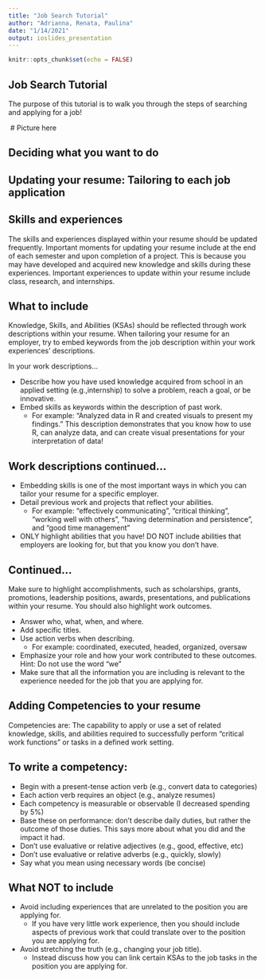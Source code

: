 ---
title: "Job Search Tutorial"
author: "Adrianna, Renata, Paulina"
date: "1/14/2021"
output: ioslides_presentation
---

```{r setup, include=FALSE}
knitr::opts_chunk$set(echo = FALSE)
```

## Job Search Tutorial

The purpose of this tutorial is to walk you through the steps of searching and applying for a job! 

![]() # Picture here 

## Deciding what you want to do



## Updating your resume: Tailoring to each job application




## Skills and experiences 

The skills and experiences displayed within your resume should be updated frequently. Important moments for updating your resume include at the end of each semester and upon completion of a project. This is because you may have developed and acquired new knowledge and skills during these experiences. Important experiences to update within your resume include class, research, and internships.

## What to include

Knowledge, Skills, and Abilities (KSAs) should be reflected through work descriptions within your resume. When tailoring your resume for an employer, try to embed keywords from the job description within your work experiences’ descriptions. 

In your work descriptions…

+ Describe how you have used knowledge acquired from school in an applied setting  (e.g.,internship) to solve a problem, reach a goal, or be innovative.
+ Embed skills as keywords within the description of past work.
    + For example: “Analyzed data in R and created visuals to present my findings.”
This description demonstrates that you know how to use R, can analyze data, and can create visual presentations for your interpretation of data! 

## Work descriptions continued... 

+ Embedding skills is one of the most important ways in which you can tailor your resume for a specific employer.
+ Detail previous work and projects that reflect your abilities.
    + For example: “effectively communicating”, “critical thinking”, “working well with others”, “having determination and persistence”, and “good time management”
+ ONLY highlight abilities that you have! DO NOT include abilities that employers are looking for, but that you know you don't have.


## Continued... 

Make sure to highlight accomplishments, such as scholarships, grants, promotions, leadership positions, awards, presentations, and publications within your resume. You should also highlight work outcomes.

+ Answer who, what, when, and where.
+ Add specific titles.
+ Use action verbs when describing.
    + For example: coordinated, executed, headed, organized, oversaw
+ Emphasize your role and how your work contributed to these outcomes.
Hint: Do not use the word “we”
+ Make sure that all the information you are including is relevant to the experience needed for the job that you are applying for.

## Adding Competencies to your resume 

Competencies are: The capability to apply or use a set of related knowledge, skills, and abilities required to successfully perform “critical work functions” or tasks in a defined work setting.

## To write a competency: 

+ Begin with a present-tense action verb (e.g., convert data to categories)
+ Each action verb requires an object (e.g., analyze resumes)
+ Each competency is measurable or observable (I decreased spending by 5%)
+ Base these on performance: don't describe daily duties, but rather the outcome of those duties. This says more about what you did and the impact it had. 
+ Don't use evaluative or relative adjectives (e.g., good, effective, etc)
+ Don't use evaluative or relative adverbs (e.g., quickly, slowly)
+ Say what you mean using necessary words (be concise) 

## What NOT to include

+ Avoid including experiences that are unrelated to the position you are applying for. 
    + If you have very little work experience, then you should include aspects of previous work that could translate over to the position you are applying for.
+ Avoid stretching the truth (e.g., changing your job title).
    + Instead discuss how you can link certain KSAs to the job tasks in the position you are applying for.

